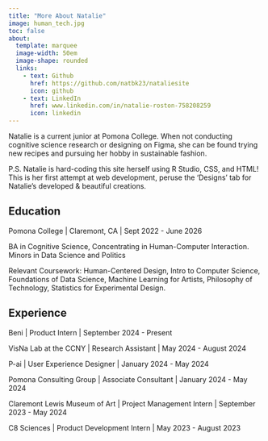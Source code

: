```yaml
---
title: "More About Natalie"
image: human_tech.jpg
toc: false
about: 
  template: marquee
  image-width: 50em
  image-shape: rounded
  links:
    - text: Github
      href: https://github.com/natbk23/nataliesite
      icon: github
    - text: LinkedIn
      href: www.linkedin.com/in/natalie-roston-758208259
      icon: linkedin
---
```


Natalie is a current junior at Pomona College. When not conducting cognitive science research or designing on Figma, she can be found trying new recipes and pursuing her hobby in sustainable fashion.

P.S. Natalie is hard-coding this site herself using R Studio, CSS, and HTML! This is her first attempt at web development, peruse the 'Designs' tab for Natalie's developed & beautiful creations.

## Education

Pomona College \| Claremont, CA \| Sept 2022 - June 2026

BA in Cognitive Science, Concentrating in Human-Computer Interaction. Minors in Data Science and Politics

Relevant Coursework: Human-Centered Design, Intro to Computer Science, Foundations of Data Science, Machine Learning for Artists, Philosophy of Technology, Statistics for Experimental Design.

## Experience

Beni \| Product Intern \| September 2024 - Present

VisNa Lab at the CCNY \| Research Assistant \| May 2024 - August 2024

P-ai \| User Experience Designer \| January 2024 - May 2024

Pomona Consulting Group \| Associate Consultant \| January 2024 - May 2024

Claremont Lewis Museum of Art \| Project Management Intern \| September 2023 - May 2024

C8 Sciences \| Product Development Intern \| May 2023 - August 2023
